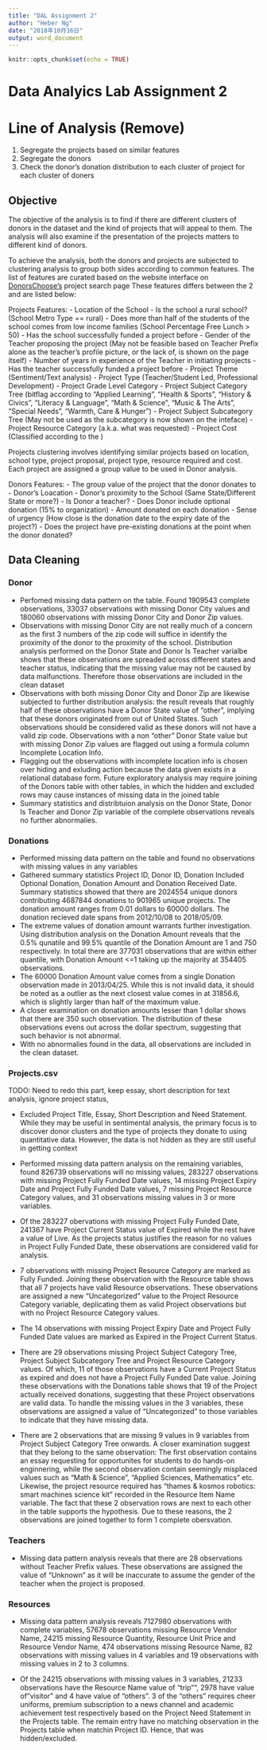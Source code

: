 ```yaml
---
title: "DAL Assignment 2"
author: "Heber Ng"
date: "2018年10月16日"
output: word_document
---
```


```r
knitr::opts_chunk$set(echo = TRUE)
```

# Data Analyics Lab Assignment 2

# Line of Analysis (Remove)

1) Segregate the projects based on similar features
2) Segregate the donors
3) Check the donor's donation distribution to each cluster of project for each cluster of doners

## Objective

The objective of the analysis is to find if there are different clusters of donors in the dataset and the kind of projects that will appeal to them. The analysis will also examine if the presentation of the projects matters to different kind of donors.

To achieve the analysis, both the donors and projects are subjected to clustering analysis to group both sides according to common features. The list of features are curated based on the website interface on [DonorsChoose's](https://www.donorschoose.org/donors/search.html) project search page These features differs between the 2 and are listed below:

Projects Features:
- Location of the School
- Is the school a rural school? (School Metro Type == rural)
- Does more than half of the students of the school comes from low income families (School Percentage Free Lunch > 50)
- Has the school successfully funded a project before
- Gender of the Teacher proposing the project (May not be feasible based on Teacher Prefix alone as the teacher's profile picture, or the lack of, is shown on the page itself)
- Number of years in experience of the Teacher in initiating projects
- Has the teacher successfully funded a project before
- Project Theme (Sentiment/Text analysis)
- Project Type (Teacher/Student Led, Professional Development)
- Project Grade Level Category
- Project Subject Category Tree (bitflag according to "Applied Learning", "Health & Sports", "History & Civics", "Literacy & Language", "Math & Science", "Music & The Arts", "Special Needs", "Warmth, Care & Hunger")
- Project Subject Subcategory Tree (May not be used as the subcategory is now shown on the inteface)
- Project Resource Category (a.k.a. what was requested)
- Project Cost (Classified according to the )

Projects clustering involves identifying similar projects based on location, school type, project proposal, project type, resource required and cost. Each project are assigned a group value to be used in Donor analysis.

Donors Features:
- The group value of the project that the donor donates to
- Donor's Loacation
- Donor's proximity to the School (Same State/Different State or more?)
- Is Donor a teacher?
- Does Donor include optional donation (15% to organization)
- Amount donated on each donation
- Sense of urgency (How close is the donation date to the expiry date of the project?)
- Does the project have pre-existing donations at the point when the donor donated? 

## Data Cleaning

### Donor

- Perfomed missing data pattern on the table. Found 1909543 complete observations, 33037 observations with missing Donor City values and 180060 observations with missing Donor City and Donor Zip values.
- Observations with missing Donor City are not really much of a concern as the first 3 numbers of the zip code will suffice in identify the proximity of the donor to the proximity of the school. Distribution analysis performed on the Donor State and Donor Is Teacher varialbe shows that these observations are spreaded across different states and teacher status, indicating that the missing value may not be caused by data malfunctions. Therefore those observations are included in the clean dataset
- Observations with both missing Donor City and Donor Zip are likewise subjected to further distribution analysis: the result reveals that roughly half of these observations have a Donor State value of "other", implying that these donors originated from out of United States. Such observations should be considered valid as these donors will not have a valid zip code. Observations with a non "other" Donor State value but with missing Donor Zip values are flagged out using a formula column Incomplete Location Info.
- Flagging out the observations with incomplete location info is chosen over hiding and exluding action because the data given exists in a relational database form. Future exploratory analysis may require joining of the Donors table with other tables, in which the hidden and excluded rows may cause instances of missing data in the joined table
- Summary statistics and distribtuion analysis on the Donor State, Donor Is Teacher and Donor Zip variable of the complete observations reveals no further abnormalies.

### Donations

- Performed missing data pattern on the table and found no observations with missing values in any variables
- Gathered summary statistics Project ID, Donor ID, Donation Included Optional Donation, Donation Amount and Donation Received Date. Summary statistics showed that there are 2024554 unique donors contributing 4687844 donations to 901965 unique projects. The donation amount ranges from 0.01 dollars to 60000 dollars. The donation recieved date spans from 2012/10/08 to 2018/05/09.
- The extreme values of donation amount warrants further investigation. Using distribution analysis on the Donation Amount reveals that the 0.5% qunatile and 99.5% quantile of the Donation Amount are 1 and 750 respectively. In total there are 377031 observations that are within either quantile, with Donation Amount <=1 taking up the majority at 354405 observations.
- The 60000 Donation Amount value comes from a single Donation observation made in 2013/04/25. While this is not invalid data, it should be noted as a outlier as the next closest value comes in at 31856.6, which is slightly larger than half of the maximum value.
- A closer examination on donation amounts lesser than 1 dollar shows that there are 350 such observation. The distribution of these observations evens out across the dollar spectrum, suggesting that such behavior is not abnormal.
- With no abnormalies found in the data, all observations are included in the clean dataset.

### Projects.csv

TODO: Need to redo this part, keep essay, short description for text analysis, ignore project status,

- Excluded Project Title, Essay, Short Description and Need Statement. While they may be useful in sentimental analysis, the primary focus is to discover donor clusters and the type of projects they donate to using quantitative data. However, the data is not hidden as they are still useful in getting context

- Performed missing data pattern analysis on the remaining variables, found 826739 observations will no missing values, 283227 observations with missing Project Fully Funded Date values, 14 missing Project Expiry Date and Project Fully Funded Date values, 7 missing Project Resource Category values, and 31 observations missing values in 3 or more variables. 

- Of the 283227 obervations with missing Project Fully Funded Date, 241367 have Project Current Status value of Expired while the rest have a value of Live. As the projects status justifies the reason for no values in Project Fully Funded Date, these observations are considered valid for analysis.

- 7 observations with missing Project Resource Category are marked as Fully Funded. Joining these observation with the Resource table shows that all 7 projects have valid Resource observations. These observations are assigned a new "Uncategorized" value to the Project Resource Category variable, deplicating them as valid Project observations but with no Project Resource Category values.

- The 14 observations with missing Project Expiry Date and Project Fully Funded Date values are marked as Expired in the Project Current Status. 

- There are 29 observations missing Project Subject Category Tree, Project Subject Subcategory Tree and Project Resource Category values. Of which, 11 of those observations have a Current Project Status as expired and does not have a Project Fully Funded Date value. Joining these observations with the Donations table shows that 19 of the Project actually received donations, suggesting that these Project observations are valid data. To handle the missing values in the 3 variables, these observations are assigned a value of "Uncategorized" to those variables to indicate that they have missing data.

- There are 2 observations that are missing 9 values in 9 variables from Project Subject Category Tree onwards. A closer examination suggest that they belong to the same observation: The first observation contains an essay requesting for opportunites for students to do hands-on enginnering, while the second observation contain seemingly misplaced values such as "Math & Science", "Applied Sciences, Mathematics" etc. Likewise, the project resource required has "thames & kosmos robotics: smart machines science kit" recorded in the Resource Item Name variable. The fact that these 2 observation rows are next to each other in the table supports the hypothesis. Due to these reasons, the 2 observations are joined together to form 1 complete obersvation.

### Teachers

- Missing data pattern analysis reveals that there are 28 observations without Teacher Prefix values. These observations are assigned the value of "Unknown" as it will be inaccurate to assume the gender of the teacher when the project is proposed.

### Resources

- Missing data pattern analysis reveals 7127980 observations with complete variables, 57678 observations missing Resource Vendor Name, 24215 missing Resource Quantity, Resource Unit Price and Resource Vendor Name, 474 observations missing Resource Name, 82 observations with missing values in 4 variables and 19 observations with missing values in 2 to 3 columns.

- Of the 24215 observations with missing values in 3 variables, 21233 observations have the Resource Name value of "trip"", 2978 have value of "visitor" and 4 have value of "others". 3 of the "others" requires cheer uniforms, premium subscription to a news channel and academic achievement test respectively based on the Project Need Statement in the Projects table. The remain entry have no matching observation in the Projects table when matchin Project ID. Hence, that was hidden/excluded. 